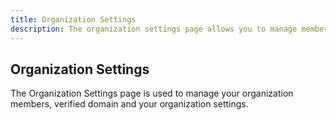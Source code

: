 ```yaml
---
title: Organization Settings
description: The organization settings page allows you to manage members.
---
```


## Organization Settings

The Organization Settings page is used to manage your organization members, verified domain and your organization settings.

<ThemeImage baseName="settings-org" alt="Organization Settings"  />
